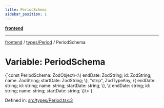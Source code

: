 ```yaml
---
title: PeriodSchema
sidebar_position: 1
---
```



[**frontend**](../../..)

***

[frontend](../../..) / [types/Period](..) / PeriodSchema

# Variable: PeriodSchema

<CodeBlock language="ts">
{`const PeriodSchema: ZodObject\<\{ endDate: ZodString; id: ZodString; name: ZodString; startDate: ZodString; \}, "strip", ZodTypeAny, \{ endDate: string; id: string; name: string; startDate: string; \}, \{ endDate: string; id: string; name: string; startDate: string; \}\>`}
</CodeBlock>

Defined in: [src/types/Period.tsx:3](https://github.com/svsticky/CommitteeClash/blob/f974faa16c13593c1cc0eea50bf89b045abdabb5/frontend/src/types/Period.tsx#L3)
